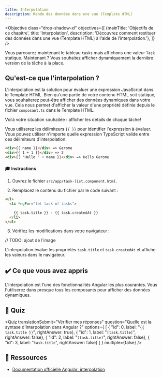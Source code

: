```yaml
---
title: Interpolation
description: Rendu des données dans une vue (Template HTML)
---
```



<Objective class="drop-shadow-xl" objectives={[
    {mainTitle: 'Objectifs de ce chapitre', title: 'Interpolation', description: 'Découvrez comment restituer des données dans une vue (Template HTML) à l\'aide de l\'interpolation.'},
]} />


Vous parcourez maintenant le tableau `tasks` mais affichons une valeur `Task` statique.
Maintenant ? Vous souhaitez afficher dynamiquement la dernière version de la tâche à la place.

## Qu'est-ce que l'interpolation ?

L'interpolation est la solution pour évaluer une expression JavaScript dans le Template HTML.
Bien qu'une partie de votre contenu HTML soit statique, vous souhaiterez peut-être afficher des données dynamiques dans votre vue.
Cela nous permet d'afficher la valeur d'une propriété définie depuis le fichier `composant.ts` dans le Template HTML.

Voilà votre situation souhaitée : afficher les détails de chaque tâche!

Vous utiliserez les délimiteurs `{{ }}` pour identifier l'expression à évaluer.
Vous pouvez utiliser n'importe quelle expression TypeScript valide entre ces délimiteurs d'interpolation.

```html
<div>{{ name }}</div> => Gerome
<div>{{ 1 + 1 }}</div> => 2
<div>{{ 'Hello ' + name }}</div> => Hello Gerome
```

#### 🎓 Instructions

1. Ouvrez le fichier `src/app/task-list.component.html`.

2. Remplacez le contenu du fichier par le code suivant :

```html ins={"Ajoutez une interpolation et transmettez-lui une propriété de tâche": 3-4}
<ul>
  <li *ngFor="let task of tasks">
      
    {{ task.title }} - {{ task.createdAt }}
  </li>
</ul>
```

3. Vérifiez les modifications dans votre navigateur :

// TODO: ajout de l'image

L'interpolation évalue les propriétés `task.title` et `task.createdAt` et affiche les valeurs dans le navigateur.

## ✔️ Ce que vous avez appris

L'interpolation est l'une des fonctionnalités Angular les plus courantes. Vous l'utiliserez dans presque tous les composants pour afficher des données dynamiques.

## 🚦 Quiz

<Quiz
    translationSubmit="Vérifier mes réponses"
    question="Quelle est la syntaxe d'interpolation dans Angular ?"
    options={
        [
            { "id": 0, label: "`{{ task.title }}`", rightAnswer: true},
            { "id": 1, label: "`[task.title]`", rightAnswer: false},
            { "id": 2, label: "`(task.title)`", rightAnswer: false},
            { "id": 3, label: "`task.title`", rightAnswer: false}
        ]
    }
    multiple={false}
/>

## 🔗 Ressources

- <a href="https://angular.dev/guide/templates/interpolation" target="_blank">Documentation officielle Angular: interpolation</a>

